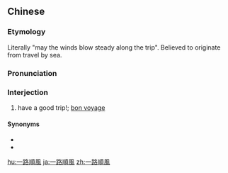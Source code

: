 {{also|一路顺风}}
==Chinese==
{{zh-forms|s=一路顺风|type=22}}

===Etymology===
Literally "may the winds blow steady along the trip". Believed to originate from travel by sea.

===Pronunciation===
{{zh-pron
|m=一lù-shùnfēng
|c=jat1 lou6 seon6 fung1
|cat=intj
}}

===Interjection===
{{zh-interj}}

# have a good trip!; [[bon voyage]]

====Synonyms====
* {{zh-l|一帆風順}}
* {{zh-l|一路平安}}

[[hu:一路順風]]
[[ja:一路順風]]
[[zh:一路順風]]